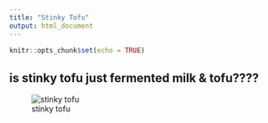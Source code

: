 ```yaml
---
title: "Stinky Tofu"
output: html_document
---
```


```r
knitr::opts_chunk$set(echo = TRUE)
```

## is stinky tofu just fermented milk & tofu????


![stinky tofu](http://www.scmp.com/sites/default/files/styles/660x385/public/images/methode/2017/01/25/bda47272-e1e9-11e6-8801-9f557f980a64_660x385.jpg?itok=tWU8VLCI)


